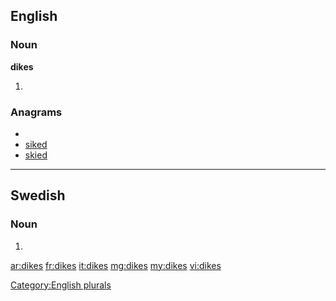 ==English==

===Noun===
'''dikes'''

# {{plural of|[[dike]]}}

===Anagrams===
* {{alphagram|deiks}}
* [[siked#English|siked]]
* [[skied#English|skied]]


[[Category:English plurals]]

----

==Swedish==

===Noun===
{{infl|sv|noun form}}

# {{sv-noun-form-indef-gen|dike}}

[[ar:dikes]]
[[fr:dikes]]
[[it:dikes]]
[[mg:dikes]]
[[my:dikes]]
[[vi:dikes]]